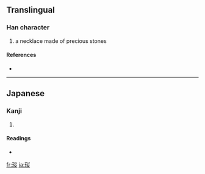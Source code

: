 ==Translingual==

===Han character===
{{Han char|rn=96|rad=玉|as=06|sn=10|four=|canj=一土火女 (MGFV)}}

# a necklace made of precious stones

====References====
* {{Han ref|kx=0732.021|hdz=21114.011|uh=73F1|ud=29681}}

----

==Japanese==

===Kanji===
{{ja-kanji|grade=|rs=玉06}}

# {{defn|Japanese}}

====Readings====
* {{ja-readings|on=[[えい]] (ei), [[よう]] (yō)|kun=}}

[[fr:珱]]
[[ja:珱]]